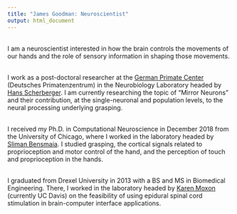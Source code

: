 ```yaml
---
title: "James Goodman: Neuroscientist"
output: html_document
---
```


<link rel="stylesheet" href="styles.css" type="text/css">

<!--<img src="images/two-yellow-labrador-retriever-puppies-1108099.jpg" style="width:40%; border:10px solid; margin-right: 20px" align="left">-->

<br>
I am a neuroscientist interested in how the brain controls the movements of our hands and the role of sensory information in shaping those movements.<br><br>

I work as a post-doctoral researcher at the [German Primate Center](https://www.dpz.eu/en/home.html) (Deutsches Primatenzentrum) in the Neurobiology Laboratory headed by [Hans Scherberger](https://www.dpz.eu/en/unit/neurobiology.html). I am currently researching the topic of "Mirror Neurons" and their contribution, at the single-neuronal and population levels, to the neural processing underlying grasping.<br><br>

I received my Ph.D. in Computational Neuroscience in December 2018 from the University of Chicago, where I worked in the laboratory headed by [Sliman Bensmaia](http://bensmaialab.org/). I studied grasping, the cortical signals related to proprioception and motor control of the hand, and the perception of touch and proprioception in the hands.<br><br>

I graduated from Drexel University in 2013 with a BS and MS in Biomedical Engineering. There, I worked in the laboratory headed by [Karen Moxon ](https://moxonlab.bme.ucdavis.edu/) (currently UC Davis) on the feasibility of using epidural spinal cord stimulation in brain-computer interface applications.<br>